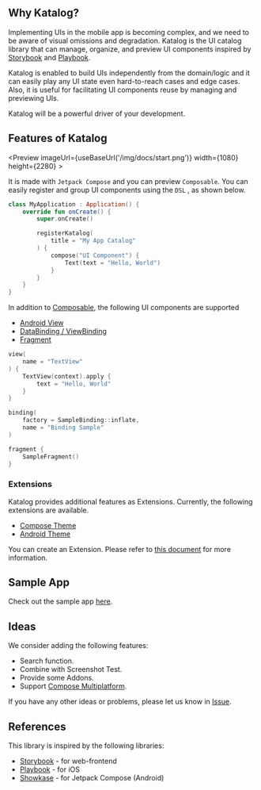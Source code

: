 
<TopHeader />

## Why Katalog?
Implementing UIs in the mobile app is becoming complex, and we need to be aware of visual omissions and degradation.
Katalog is the UI catalog library that can manage, organize, and preview UI components inspired by [Storybook](https://storybook.js.org/) and [Playbook](https://github.com/playbook-ui/playbook-ios).

Katalog is enabled to build UIs independently from the domain/logic and it can easily play any UI state even hard-to-reach cases and edge cases.
Also, it is useful for facilitating UI components reuse by managing and previewing UIs.

Katalog will be a powerful driver of your development.

## Features of Katalog

<Preview
    imageUrl={useBaseUrl('/img/docs/start.png')}
    width={1080}
    height={2280} >

It is made with `Jetpack Compose` and you can preview `Composable`.
You can easily register and group UI components using the `DSL` , as shown below.

```kotlin
class MyApplication : Application() {
    override fun onCreate() {
        super.onCreate()

        registerKatalog(
            title = "My App Catalog"
        ) {
            compose("UI Component") {
                Text(text = "Hello, World")
            }
        }
    }
}
```

</Preview>

In addition to [Composable](/docs/main/jetpack-compose), the following UI components are supported

* [Android View](/docs/main/android-view)
* [DataBinding / ViewBinding](/docs/main/binding)
* [Fragment](/docs/main/fragment)

<Tabs>
<TabItem value="Android View" label="Android View" default>

```kotlin
view(
    name = "TextView"
) {
    TextView(context).apply {
        text = "Hello, World"
    }
}
```

</TabItem>
<TabItem value="DataBinding / ViewBinding" label="DataBinding / ViewBinding">

```kotlin
binding(
    factory = SampleBinding::inflate,
    name = "Binding Sample"
)
```

</TabItem>
<TabItem value="Fragment" label="Fragment">

```kotlin
fragment {
    SampleFragment()
}
```

</TabItem>
</Tabs>

### Extensions
Katalog provides additional features as Extensions.
Currently, the following extensions are available.
* [Compose Theme](/docs/main/extensions/compose-theme)
* [Android Theme](/docs/main/extensions/android-theme)

You can create an Extension.
Please refer to [this document](/docs/main/extensions/create) for more information.

## Sample App
Check out the sample app [here](https://github.com/cyberagent-zemi/katalog/tree/main/samples/androidapp).

## Ideas
We consider adding the following features:
* Search function.
* Combine with Screenshot Test.
* Provide some Addons.
* Support [Compose Multiplatform](https://www.jetbrains.com/lp/compose-mpp).

If you have any other ideas or problems, please let us know in [Issue](https://github.com/cyberagent-zemi/katalog/issues).

## References
This library is inspired by the following libraries:
* [Storybook](https://storybook.js.org/) - for web-frontend
* [Playbook](https://github.com/playbook-ui/playbook-ios) - for iOS
* [Showkase](https://github.com/airbnb/Showkase) - for Jetpack Compose (Android)
